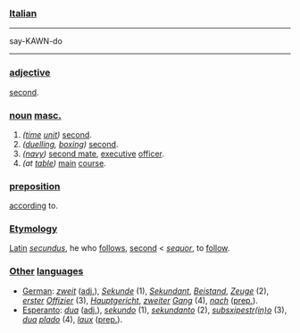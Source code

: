 ===[[Italian]]===

----
say-KAWN-do
----

===[[adjective]]===

[[second]].

===[[noun]] [[masculine|masc.]]===

#''([[time]] [[unit]])'' [[second]].
#''([[duel|duelling]], [[box|boxing]])'' [[second]].
#''([[navy]])'' [[second mate]], [[executive]] [[officer]].
#''(at [[table]])'' [[main]] [[course]].

===[[preposition]]===

[[accord|according]] to.

===[[Etymology]]===

[[Latin]] ''[[secundus]]'', he who [[follow|follows]], [[second]] < ''[[sequor]]'', to [[follow]].

===[[other|Other]] [[language|languages]]===

*[[German]]: ''[[zweit]]'' ([[adjective|adj.]]), ''[[Sekunde]]'' (1), ''[[Sekundant]]'', ''[[Beistand]]'', ''[[Zeuge]]'' (2), ''[[erst|erster]] [[Offizier]]'' (3), ''[[Hauptgericht]]'', ''[[zweit|zweiter]]'' ''[[Gang]]'' (4), ''[[nach]]''  ([[preposition|prep.]]).
*[[Esperanto]]: ''[[dua]]'' ([[adjective|adj.]]), ''[[sekundo]]'' (1), ''[[sekundanto|sekundanto]]'' (2), ''[[subsxipestr(in)o]]'' (3), ''[[dua]] [[plado]]'' (4), ''[[laux]]'' ([[preposition|prep.]]).